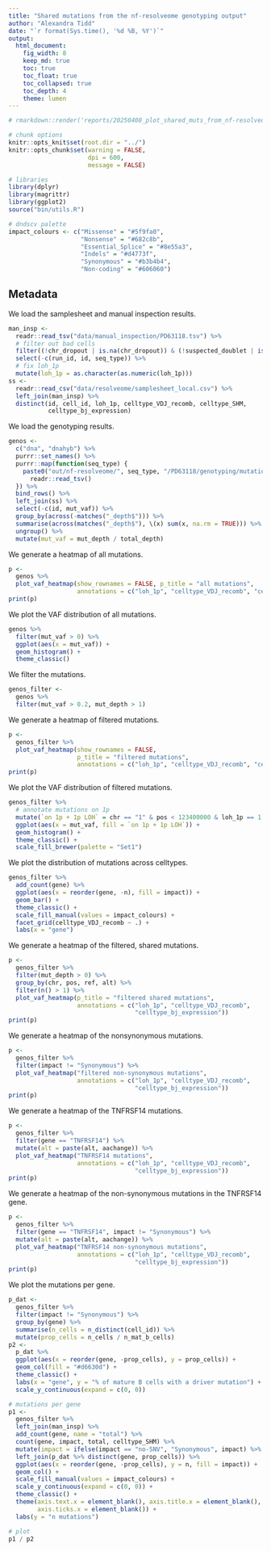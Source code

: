 ```yaml
---
title: "Shared mutations from the nf-resolveome genotyping output"
author: "Alexandra Tidd"
date: "`r format(Sys.time(), '%d %B, %Y')`"
output:
  html_document:
    fig_width: 8
    keep_md: true
    toc: true
    toc_float: true
    toc_collapsed: true
    toc_depth: 4
    theme: lumen
---
```


```r
# rmarkdown::render('reports/20250408_plot_shared_muts_from_nf-resolveome.Rmd', output_file = '20250408_plot_shared_muts_from_nf-resolveome.html', output_dir = 'reports/')

# chunk options
knitr::opts_knit$set(root.dir = "../")
knitr::opts_chunk$set(warning = FALSE,
                      dpi = 600,
                      message = FALSE)

# libraries
library(dplyr)
library(magrittr)
library(ggplot2)
source("bin/utils.R")

# dndscv palette
impact_colours <- c("Missense" = "#5f9fa0",
                    "Nonsense" = "#682c8b",
                    "Essential_Splice" = "#8e55a3",
                    "Indels" = "#d4773f",
                    "Synonymous" = "#b3b4b4",
                    "Non-coding" = "#606060")
```

## Metadata

We load the samplesheet and manual inspection results.

```r
man_insp <-
  readr::read_tsv("data/manual_inspection/PD63118.tsv") %>%
  # filter out bad cells
  filter((!chr_dropout | is.na(chr_dropout)) & (!suspected_doublet | is.na(suspected_doublet))) %>%
  select(-c(run_id, id, seq_type)) %>%
  # fix loh_1p
  mutate(loh_1p = as.character(as.numeric(loh_1p)))
ss <-
  readr::read_csv("data/resolveome/samplesheet_local.csv") %>%
  left_join(man_insp) %>%
  distinct(id, cell_id, loh_1p, celltype_VDJ_recomb, celltype_SHM,
           celltype_bj_expression)
```

We load the genotyping results.

```r
genos <-
  c("dna", "dnahyb") %>%
  purrr::set_names() %>%
  purrr::map(function(seq_type) {
    paste0("out/nf-resolveome/", seq_type, "/PD63118/genotyping/mutations/PD63118_annotated_mutations.tsv") %>%
      readr::read_tsv()
  }) %>%
  bind_rows() %>%
  left_join(ss) %>%
  select(-c(id, mut_vaf)) %>%
  group_by(across(-matches("_depth$"))) %>%
  summarise(across(matches("_depth$"), \(x) sum(x, na.rm = TRUE))) %>%
  ungroup() %>%
  mutate(mut_vaf = mut_depth / total_depth)
```

We generate a heatmap of all mutations.

```r
p <-
  genos %>%
  plot_vaf_heatmap(show_rownames = FALSE, p_title = "all mutations",
                   annotations = c("loh_1p", "celltype_VDJ_recomb", "celltype_SHM", "celltype_bj_expression"))
print(p)
```

We plot the VAF distribution of all mutations.

```r
genos %>%
  filter(mut_vaf > 0) %>%
  ggplot(aes(x = mut_vaf)) +
  geom_histogram() +
  theme_classic()
```

We filter the mutations.

```r
genos_filter <-
  genos %>%
  filter(mut_vaf > 0.2, mut_depth > 1)
```

We generate a heatmap of filtered mutations.

```r
p <-
  genos_filter %>%
  plot_vaf_heatmap(show_rownames = FALSE,
                   p_title = "filtered mutations",
                   annotations = c("loh_1p", "celltype_VDJ_recomb", "celltype_SHM", "celltype_bj_expression"))
print(p)
```

We plot the VAF distribution of filtered mutations.

```r
genos_filter %>%
  # annotate mutations on 1p
  mutate(`on 1p + 1p LOH` = chr == "1" & pos < 123400000 & loh_1p == 1) %>%
  ggplot(aes(x = mut_vaf, fill = `on 1p + 1p LOH`)) +
  geom_histogram() +
  theme_classic() +
  scale_fill_brewer(palette = "Set1")
```

We plot the distribution of mutations across celltypes.

```r
genos_filter %>%
  add_count(gene) %>%
  ggplot(aes(x = reorder(gene, -n), fill = impact)) +
  geom_bar() +
  theme_classic() +
  scale_fill_manual(values = impact_colours) +
  facet_grid(celltype_VDJ_recomb ~ .) +
  labs(x = "gene")
```

We generate a heatmap of the filtered, shared mutations.

```r
p <-
  genos_filter %>%
  filter(mut_depth > 0) %>%
  group_by(chr, pos, ref, alt) %>%
  filter(n() > 1) %>%
  plot_vaf_heatmap(p_title = "filtered shared mutations",
                   annotations = c("loh_1p", "celltype_VDJ_recomb",
                                   "celltype_bj_expression"))
print(p)
```

We generate a heatmap of the nonsynonymous mutations.

```r
p <-
  genos_filter %>%
  filter(impact != "Synonymous") %>%
  plot_vaf_heatmap("filtered non-synonymous mutations",
                   annotations = c("loh_1p", "celltype_VDJ_recomb",
                                   "celltype_bj_expression"))
print(p)
```

We generate a heatmap of the TNFRSF14 mutations.

```r
p <-
  genos_filter %>%
  filter(gene == "TNFRSF14") %>%
  mutate(alt = paste(alt, aachange)) %>%
  plot_vaf_heatmap("TNFRSF14 mutations",
                   annotations = c("loh_1p", "celltype_VDJ_recomb",
                                   "celltype_bj_expression"))
print(p)
```

We generate a heatmap of the non-synonymous mutations in the TNFRSF14 gene.

```r
p <-
  genos_filter %>%
  filter(gene == "TNFRSF14", impact != "Synonymous") %>%
  mutate(alt = paste(alt, aachange)) %>%
  plot_vaf_heatmap("TNFRSF14 non-synonymous mutations",
                   annotations = c("loh_1p", "celltype_VDJ_recomb",
                                   "celltype_bj_expression"))
print(p)
```

We plot the mutations per gene.

```r
p_dat <-
  genos_filter %>%
  filter(impact != "Synonymous") %>%
  group_by(gene) %>%
  summarise(n_cells = n_distinct(cell_id)) %>%
  mutate(prop_cells = n_cells / n_mat_b_cells)
p2 <-
  p_dat %>%
  ggplot(aes(x = reorder(gene, -prop_cells), y = prop_cells)) +
  geom_col(fill = "#d6630d") +
  theme_classic() +
  labs(x = "gene", y = "% of mature B cells with a driver mutation") +
  scale_y_continuous(expand = c(0, 0))

# mutations per gene
p1 <-
  genos_filter %>%
  left_join(man_insp) %>%
  add_count(gene, name = "total") %>%
  count(gene, impact, total, celltype_SHM) %>%
  mutate(impact = ifelse(impact == "no-SNV", "Synonymous", impact) %>% factor(levels = rev(names(impact_colours)))) %>%
  left_join(p_dat %>% distinct(gene, prop_cells)) %>%
  ggplot(aes(x = reorder(gene, -prop_cells), y = n, fill = impact)) +
  geom_col() +
  scale_fill_manual(values = impact_colours) +
  scale_y_continuous(expand = c(0, 0)) +
  theme_classic() +
  theme(axis.text.x = element_blank(), axis.title.x = element_blank(),
        axis.ticks.x = element_blank()) +
  labs(y = "n mutations")

# plot
p1 / p2
```